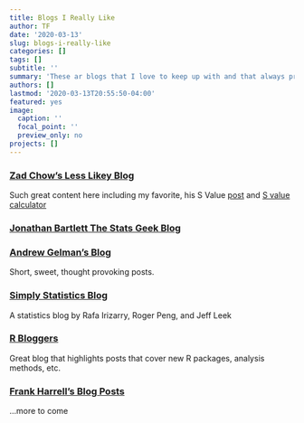 ```yaml
---
title: Blogs I Really Like
author: TF
date: '2020-03-13'
slug: blogs-i-really-like
categories: []
tags: []
subtitle: ''
summary: 'These ar blogs that I love to keep up with and that always provide great information'
authors: []
lastmod: '2020-03-13T20:55:50-04:00'
featured: yes
image:
  caption: ''
  focal_point: ''
  preview_only: no
projects: []
---
```


### [**Zad Chow's Less Likey Blog**](https://lesslikely.com/)
Such great content here including my favorite, his S Value [post](https://lesslikely.com/statistics/s-values/) and [ S value calculator](https://data.lesslikely.com/s-values/)

### [**Jonathan Bartlett The Stats Geek Blog**](http://thestatsgeek.com/)

### [**Andrew Gelman's Blog**](https://statmodeling.stat.columbia.edu/)
Short, sweet, thought provoking posts.

### [**Simply Statistics Blog**](https://simplystatistics.org/)
A statistics blog by Rafa Irizarry, Roger Peng, and Jeff Leek

### [**R Bloggers**](https://www.r-bloggers.com/)
Great blog that highlights posts that cover new R packages, analysis methods, etc.

### [**Frank Harrell's Blog Posts**](https://www.fharrell.com/post/)

...more to come